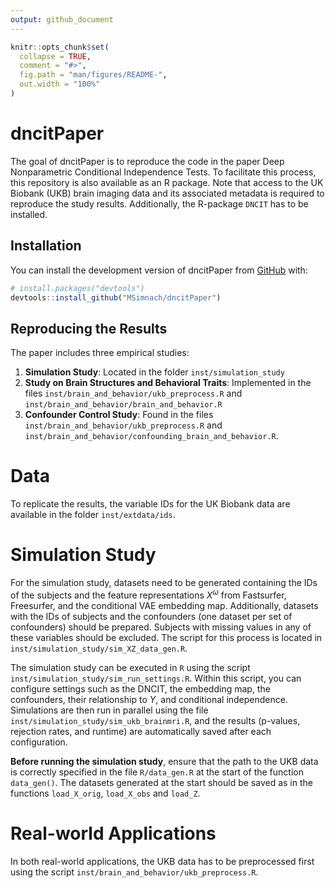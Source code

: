 ```yaml
---
output: github_document
---
```


<!-- README.md is generated from README.Rmd. Please edit that file -->

```r
knitr::opts_chunk$set(
  collapse = TRUE,
  comment = "#>",
  fig.path = "man/figures/README-",
  out.width = "100%"
)
```

# dncitPaper

<!-- badges: start -->
<!-- badges: end -->

The goal of dncitPaper is to reproduce the code in the paper Deep Nonparametric Conditional Independence Tests. To facilitate this process, this repository is also available as an R package. Note that access to the UK Biobank (UKB) brain imaging data and its associated metadata is required to reproduce the study results. Additionally, the R-package `DNCIT` has to be installed.

## Installation

You can install the development version of dncitPaper from [GitHub](https://github.com/) with:

``` r
# install.packages("devtools")
devtools::install_github("MSimnach/dncitPaper")
```

## Reproducing the Results

The paper includes three empirical studies:

1. **Simulation Study**: Located in the folder `inst/simulation_study`
2. **Study on Brain Structures and Behavioral Traits**: Implemented in the files `inst/brain_and_behavior/ukb_preprocess.R` and `inst/brain_and_behavior/brain_and_behavior.R`
3. **Confounder Control Study**: Found in the files `inst/brain_and_behavior/ukb_preprocess.R` and `inst/brain_and_behavior/confounding_brain_and_behavior.R`. 

# Data 

To replicate the results, the variable IDs for the UK Biobank data are available in the folder `inst/extdata/ids`.

# Simulation Study

For the simulation study, datasets need to be generated containing the IDs of the subjects and the feature representations $X^\omega$ from Fastsurfer, Freesurfer, and the conditional VAE embedding map. Additionally, datasets with the IDs of subjects and the confounders (one dataset per set of confounders) should be prepared. Subjects with missing values in any of these variables should be excluded. The script for this process is located in `inst/simulation_study/sim_XZ_data_gen.R`.

The simulation study can be executed in `R` using the script `inst/simulation_study/sim_run_settings.R`. Within this script, you can configure settings such as the DNCIT, the embedding map, the confounders, their relationship to $Y$, and conditional independence. Simulations are then run in parallel using the file `inst/simulation_study/sim_ukb_brainmri.R`, and the results (p-values, rejection rates, and runtime) are automatically saved after each configuration. 

**Before running the simulation study**, ensure that the path to the UKB data is correctly specified in the file `R/data_gen.R` at the start of the function `data_gen()`. The datasets generated at the start should be saved as in the functions `load_X_orig`, `load_X_obs` and `load_Z`. 


# Real-world Applications

In both real-world applications, the UKB data has to be preprocessed first using the script `inst/brain_and_behavior/ukb_preprocess.R`. 
